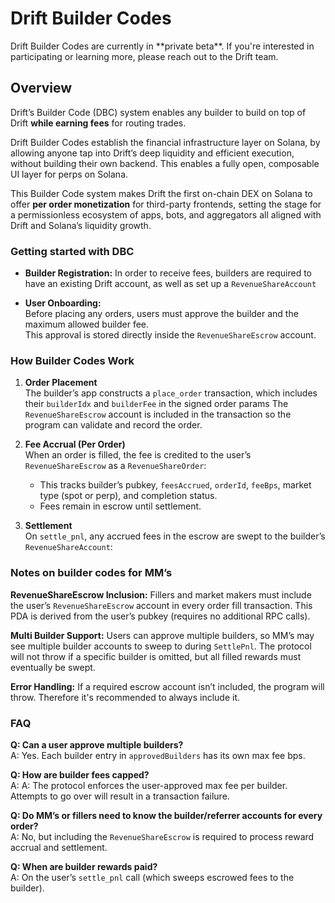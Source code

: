 
# Drift Builder Codes

<Callout type="info" emoji="ℹ️">
Drift Builder Codes are currently in **private beta**. If you're interested in participating or learning more, please reach out to the Drift team.
</Callout>

## Overview

Drift’s Builder Code (DBC) system enables any builder to build on top of Drift **while earning fees** for routing trades.

Drift Builder Codes establish the financial infrastructure layer on Solana, by allowing anyone tap into Drift’s deep liquidity and efficient execution, without building their own backend. This enables a fully open, composable UI layer for perps on Solana.

This Builder Code system makes Drift the first on-chain DEX on Solana to offer **per order monetization** for third-party frontends, setting the stage for a permissionless ecosystem of apps, bots, and aggregators all aligned with Drift and Solana’s liquidity growth. 

### Getting started with DBC

- **Builder Registration:**
In order to receive fees, builders are required to have an existing Drift account, as well as set up a `RevenueShareAccount`

- **User Onboarding:**  
Before placing any orders, users must approve the builder and the maximum allowed builder fee.  
This approval is stored directly inside the `RevenueShareEscrow` account.

### How Builder Codes Work

1. **Order Placement**  
   The builder’s app constructs a `place_order` transaction, which includes their `builderIdx` and `builderFee` in the signed order params 
   The `RevenueShareEscrow` account is included in the transaction so the program can validate and record the order.

2. **Fee Accrual (Per Order)**  
When an order is filled, the fee is credited to the user’s `RevenueShareEscrow` as a `RevenueShareOrder`:
   - This tracks builder’s pubkey, `feesAccrued`, `orderId`, `feeBps`, market type (spot or perp), and completion status.
   - Fees remain in escrow until settlement.

3. **Settlement**  
   On `settle_pnl`, any accrued fees in the escrow are swept to the builder’s `RevenueShareAccount`:

### Notes on builder codes for MM’s

**RevenueShareEscrow Inclusion:**  Fillers and market makers must include the user’s `RevenueShareEscrow` account in every order fill transaction. This PDA is derived from the user’s pubkey (requires no additional RPC calls).

**Multi Builder Support:**  Users can approve multiple builders, so MM’s may see multiple builder accounts to sweep to during `SettlePnl`. The protocol will not throw if a specific builder is omitted, but all filled rewards must eventually be swept.

**Error Handling:**  If a required escrow account isn’t included, the program will throw. Therefore it's recommended to always include it.

### FAQ

**Q: Can a user approve multiple builders?**  
A: Yes. Each builder entry in `approvedBuilders` has its own max fee bps.

**Q: How are builder fees capped?**  
A: A: The protocol enforces the user-approved max fee per builder. Attempts to go over will result in a transaction failure.

**Q: Do MM’s or fillers need to know the builder/referrer accounts for every order?**  
A: No, but including the `RevenueShareEscrow` is required to process reward accrual and settlement.

**Q: When are builder rewards paid?**  
A: On the user’s `settle_pnl` call (which sweeps escrowed fees to the builder).
